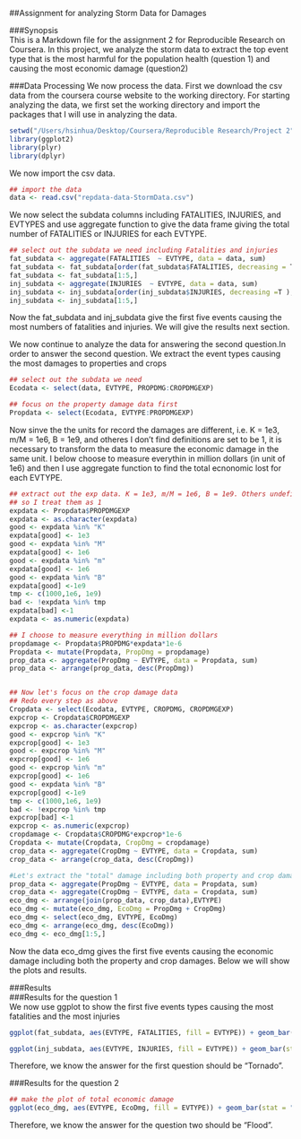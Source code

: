 ##Assignment for analyzing Storm Data for Damages 

###Synopsis  
This is a Markdown file for the assignment 2 for Reproducible Research on Coursera. In this project, we analyze the storm data to extract the top event type that is the most harmful for the population health (question 1) and causing the most economic damage (question2)

###Data Processing
We now process the data. First we download the csv data from the coursera course website to the working directory. For starting analyzing the data, we first set the working directory and import the packages that I will use in analyzing the data.
```r
setwd("/Users/hsinhua/Desktop/Coursera/Reproducible Research/Project 2")
library(ggplot2)
library(plyr)
library(dplyr)
```
We now import the csv data.
```r
## import the data
data <- read.csv("repdata-data-StormData.csv")
```

We now select the subdata columns including FATALITIES, INJURIES, and EVTYPES and use aggregate function to give the data frame giving the total number of FATALITIES or INJURIES for each EVTYPE.

```r
## select out the subdata we need including Fatalities and injuries
fat_subdata <- aggregate(FATALITIES  ~ EVTYPE, data = data, sum)
fat_subdata <- fat_subdata[order(fat_subdata$FATALITIES, decreasing = T),]
fat_subdata <- fat_subdata[1:5,]
inj_subdata <- aggregate(INJURIES  ~ EVTYPE, data = data, sum)
inj_subdata <- inj_subdata[order(inj_subdata$INJURIES, decreasing =T ),]
inj_subdata <- inj_subdata[1:5,]
```

Now the fat_subdata and inj_subdata give the first five events causing the most numbers of fatalities and injuries. We will give the results next section.  

We now continue to analyze the data for answering the second question.In order to answer the second question. We extract the event types causing the most damages to properties and crops

```r
## select out the subdata we need
Ecodata <- select(data, EVTYPE, PROPDMG:CROPDMGEXP)

## focus on the property damage data first
Propdata <- select(Ecodata, EVTYPE:PROPDMGEXP)
```

Now sinve the the units for record the damages are different, i.e. K = 1e3, m/M = 1e6, B = 1e9, and otheres I don't find definitions are set to be 1, it is necessary to transform the data to measure the economic damage in the same unit. I below choose to measure everythin in million dollars (in unit of 1e6) and then I use aggregate function to find the total ecnonomic lost for each EVTYPE.

```r
## extract out the exp data. K = 1e3, m/M = 1e6, B = 1e9. Others undefined 
## so I treat them as 1
expdata <- Propdata$PROPDMGEXP
expdata <- as.character(expdata)
good <- expdata %in% "K"
expdata[good] <- 1e3
good <- expdata %in% "M"
expdata[good] <- 1e6
good <- expdata %in% "m"
expdata[good] <- 1e6
good <- expdata %in% "B"
expdata[good] <-1e9
tmp <- c(1000,1e6, 1e9)
bad <- !expdata %in% tmp
expdata[bad] <-1
expdata <- as.numeric(expdata)

## I choose to measure everything in million dollars
propdamage <- Propdata$PROPDMG*expdata*1e-6
Propdata <- mutate(Propdata, PropDmg = propdamage)
prop_data <- aggregate(PropDmg ~ EVTYPE, data = Propdata, sum)
prop_data <- arrange(prop_data, desc(PropDmg))


## Now let's focus on the crop damage data
## Redo every step as above
Cropdata <- select(Ecodata, EVTYPE, CROPDMG, CROPDMGEXP)
expcrop <- Cropdata$CROPDMGEXP
expcrop <- as.character(expcrop)
good <- expcrop %in% "K"
expcrop[good] <- 1e3
good <- expcrop %in% "M"
expcrop[good] <- 1e6
good <- expcrop %in% "m"
expcrop[good] <- 1e6
good <- expdata %in% "B"
expcrop[good] <-1e9
tmp <- c(1000,1e6, 1e9)
bad <- !expcrop %in% tmp
expcrop[bad] <-1
expcrop <- as.numeric(expcrop)
cropdamage <- Cropdata$CROPDMG*expcrop*1e-6
Cropdata <- mutate(Cropdata, CropDmg = cropdamage)
crop_data <- aggregate(CropDmg ~ EVTYPE, data = Cropdata, sum)
crop_data <- arrange(crop_data, desc(CropDmg))

#Let's extract the "total" damage including both property and crop damages
prop_data <- aggregate(PropDmg ~ EVTYPE, data = Propdata, sum)
crop_data <- aggregate(CropDmg ~ EVTYPE, data = Cropdata, sum)
eco_dmg <- arrange(join(prop_data, crop_data),EVTYPE)
eco_dmg <- mutate(eco_dmg, EcoDmg = PropDmg + CropDmg)
eco_dmg <- select(eco_dmg, EVTYPE, EcoDmg)
eco_dmg <- arrange(eco_dmg, desc(EcoDmg))
eco_dmg <- eco_dmg[1:5,]
```

Now the data eco_dmg gives the first five events causing the economic damage including both the property and crop damages. Below we will show the plots and results.

###Results  
###Results for the question 1  
We now use ggplot to show the first five events types causing the most fatalities and the most injuries

```r
ggplot(fat_subdata, aes(EVTYPE, FATALITIES, fill = EVTYPE)) + geom_bar(stat = "identity", position="dodge") + ylab("Fatalities") + xlab("Event type") + ggtitle("First Five Events Types Causing the Most Fatalities")

ggplot(inj_subdata, aes(EVTYPE, INJURIES, fill = EVTYPE)) + geom_bar(stat = "identity",position="dodge") + ylab("Injuries") + xlab("Event type") + ggtitle("First Five Events Types Causing the Most Injuries")
```

Therefore, we know the answer for the first question should be "Tornado".

###Results for the question 2    
```r
## make the plot of total economic damage
ggplot(eco_dmg, aes(EVTYPE, EcoDmg, fill = EVTYPE)) + geom_bar(stat = "identity", position="dodge") + ylab("Economy_Dmg(Million Dollars") + xlab("Event type") + ggtitle("Top 5 Event Types Causing the Most Economy Damage")
```

Therefore, we know the answer for the question two should be "Flood".